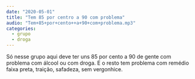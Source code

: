 ```yaml
---
date: "2020-05-01"
title: "Tem 85 por centro a 90 com problema"
audio: "Tem+85+por+cento++a+90+com+problema.mp3"
categories:
  - grupo
  - droga
---
```


<Transcription>
  Só nesse grupo aqui deve ter uns 85 por cento a 90 de gente com problema com álcool ou com droga. E o resto tem problema com remédio faixa preta, traição, safadeza, sem vergonhice.
</Transcription>
